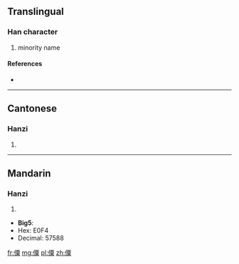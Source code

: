 ==Translingual==

===Han character===
{{Han char|rn=9|rad=人|as=12|sn=14|four=2129<sub>9</sub>|canj=人一田木 (OMWD), X人一田木 (XOMWD)}}

# minority name

====References====
* {{Han ref|kx=0118.051|hdz=10217.170|uh=50F3|ud=20723}}

----

==Cantonese==

===Hanzi===
{{yue-hanzi|jyut=|y=suk1}}

# {{defn|lang=yue|sort=人12}}

----

==Mandarin==

===Hanzi===
{{cmn-hanzi|pin=[[sù]] ([[su4]])|wg=su<sup>4</sup>}}

# {{defn|lang=cmn|sort=人12}}

* '''Big5''':
* Hex: E0F4
* Decimal: 57588

[[fr:僳]]
[[mg:僳]]
[[pl:僳]]
[[zh:僳]]